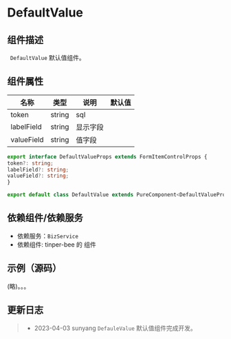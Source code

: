 # DefaultValue

## 组件描述

` DefaultValue` 默认值组件。

## 组件属性
| 名称            | 类型    | 说明            | 默认值 |
| ---------------| ------- | ----------------------| ------ |
| token          | string  | sql           |
| labelField     | string  | 显示字段        |       |
| valueField     | string  | 值字段          |       |


```typescript
export interface DefaultValueProps extends FormItemControlProps {
token?: string;
labelField?: string;
valueField?: string;
}

export default class DefaultValue extends PureComponent<DefaultValueProps, any> {}
```

## 依赖组件/依赖服务
* 依赖服务：`BizService`
* 依赖组件: tinper-bee 的 <FormControl> 组件

## 示例（源码）
(略)。。。

## 更新日志

> * 2023-04-03  sunyang     `DefauleValue` 默认值组件完成开发。
